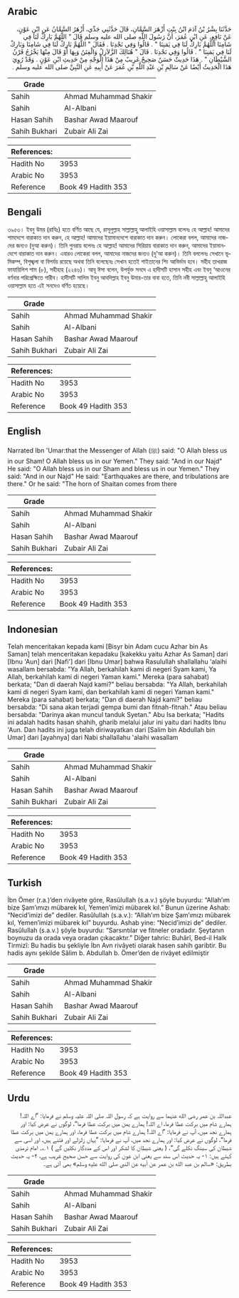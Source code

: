 ## Arabic


<div dir="rtl" lang="ar" style={{fontSize:'larger',backgroundColor:'#f8f9fa',padding:20}}>
حَدَّثَنَا بِشْرُ بْنُ آدَمَ ابْنُ بِنْتِ أَزْهَرَ السَّمَّانِ، قَالَ حَدَّثَنِي جَدِّي، أَزْهَرُ السَّمَّانُ عَنِ ابْنِ عَوْنٍ، عَنْ نَافِعٍ، عَنِ ابْنِ عُمَرَ، أَنَّ رَسُولَ اللَّهِ صلى الله عليه وسلم قَالَ ‏"‏ اللَّهُمَّ بَارِكْ لَنَا فِي شَامِنَا اللَّهُمَّ بَارِكْ لَنَا فِي يَمَنِنَا ‏"‏ ‏.‏ قَالُوا وَفِي نَجْدِنَا ‏.‏ فَقَالَ ‏"‏ اللَّهُمَّ بَارِكْ لَنَا فِي شَامِنَا وَبَارِكْ لَنَا فِي يَمَنِنَا ‏"‏ ‏.‏ قَالُوا وَفِي نَجْدِنَا ‏.‏ قَالَ ‏"‏ هُنَالِكَ الزَّلاَزِلُ وَالْفِتَنُ وَبِهَا أَوْ قَالَ مِنْهَا يَخْرُجُ قَرْنُ الشَّيْطَانِ ‏"‏ ‏.‏ هَذَا حَدِيثٌ حَسَنٌ صَحِيحٌ غَرِيبٌ مِنْ هَذَا الْوَجْهِ مِنْ حَدِيثِ ابْنِ عَوْنٍ ‏.‏ وَقَدْ رُوِيَ هَذَا الْحَدِيثُ أَيْضًا عَنْ سَالِمِ بْنِ عَبْدِ اللَّهِ بْنِ عُمَرَ عَنْ أَبِيهِ عَنِ النَّبِيِّ صلى الله عليه وسلم ‏.‏
</div>
<div style={{backgroundColor:'#f8f9fa',padding:20, marginBottom: 10}}><table> <thead> <tr> <th>Grade</th> <th></th> </tr> </thead> <tbody> <tr><td>Sahih</td><td>Ahmad Muhammad Shakir</td></tr><tr><td>Sahih</td><td>Al-Albani</td></tr><tr><td>Hasan Sahih</td><td>Bashar Awad Maarouf</td></tr><tr><td>Sahih Bukhari</td><td>Zubair Ali Zai</td></tr></tbody></table><table> <thead> <tr> <th>References:</th> <th></th> </tr> </thead> <tbody><tr><td>Hadith No</td><td>3953</td></tr><tr><td>Arabic No</td><td>3953</td></tr><tr><td>Reference</td><td>Book 49 Hadith 353</td></tr></tbody></table></div>

## Bengali


<div dir="ltr" lang="bn" style={{fontSize:'larger',backgroundColor:'#f8f9fa',padding:20}}>
৩৯৫৩। ইবনু উমর (রাযিঃ) হতে বর্ণিত আছে যে, রাসূলুল্লাহ সাল্লাল্লাহু আলাইহি ওয়াসাল্লাম বলেনঃ হে আল্লাহ! আমাদের শামদেশে বারাকাত দান করুন, হে আল্লাহ! আমাদের ইয়ামানদেশে বারাকাত দান করুন। লোকেরা বলল, আমাদের নাজদের জন্যও (দুআ করুন)। তিনি পুনরায় বলেনঃ হে আল্লাহ! আমাদের সিরিয়ায় বারাকাত দান করুন, আমাদের ইয়ামানদেশে বারাকাত দান করুন। এবারও লোকেরা বলল, আমাদের নাজদের জন্যও (দু’আ করুন)। তিনি বললেনঃ সেখানে ভূমিকম্প, বিশৃঙ্খলা বা বিপর্যয় রয়েছে অথবা তিনি বলেছেনঃ সেখান হতেই শাইতানের শিং আবির্ভাব হবে। সহীহ তাখরাজ ফাযায়িলিশ শাম (৮), সহীহাহ (২২৪৬)। আবূ ঈসা বলেন, উপর্যুক্ত সনদে এ হাদীসটি হাসান সহীহ এবং ইবনু ‘আওনের বর্ণনার পরিপ্রেক্ষিতে গারীব। হাদীসটি সালিম ইবনু আবদিল্লাহ ইবনু উমার-তার বাবা হতে, তিনি নবী সাল্লাল্লাহু আলাইহি ওয়াসাল্লাম হতে এই সনদেও বর্ণিত হয়েছে।
</div>
<div style={{backgroundColor:'#f8f9fa',padding:20, marginBottom: 10}}><table> <thead> <tr> <th>Grade</th> <th></th> </tr> </thead> <tbody> <tr><td>Sahih</td><td>Ahmad Muhammad Shakir</td></tr><tr><td>Sahih</td><td>Al-Albani</td></tr><tr><td>Hasan Sahih</td><td>Bashar Awad Maarouf</td></tr><tr><td>Sahih Bukhari</td><td>Zubair Ali Zai</td></tr></tbody></table><table> <thead> <tr> <th>References:</th> <th></th> </tr> </thead> <tbody><tr><td>Hadith No</td><td>3953</td></tr><tr><td>Arabic No</td><td>3953</td></tr><tr><td>Reference</td><td>Book 49 Hadith 353</td></tr></tbody></table></div>

## English


<div dir="ltr" lang="en" style={{fontSize:'larger',backgroundColor:'#f8f9fa',padding:20}}>
Narrated Ibn 'Umar:that the Messenger of Allah (ﷺ) said: "O Allah bless us in our Sham! O Allah bless us in our Yemen." They said: "And in our Najd" He said: "O Allah bless us in our Sham and bless us in our Yemen." They said: "And in our Najd" He said: "Earthquakes are there, and tribulations are there." Or he said: "The horn of Shaitan comes from there
</div>
<div style={{backgroundColor:'#f8f9fa',padding:20, marginBottom: 10}}><table> <thead> <tr> <th>Grade</th> <th></th> </tr> </thead> <tbody> <tr><td>Sahih</td><td>Ahmad Muhammad Shakir</td></tr><tr><td>Sahih</td><td>Al-Albani</td></tr><tr><td>Hasan Sahih</td><td>Bashar Awad Maarouf</td></tr><tr><td>Sahih Bukhari</td><td>Zubair Ali Zai</td></tr></tbody></table><table> <thead> <tr> <th>References:</th> <th></th> </tr> </thead> <tbody><tr><td>Hadith No</td><td>3953</td></tr><tr><td>Arabic No</td><td>3953</td></tr><tr><td>Reference</td><td>Book 49 Hadith 353</td></tr></tbody></table></div>

## Indonesian


<div dir="ltr" lang="id" style={{fontSize:'larger',backgroundColor:'#f8f9fa',padding:20}}>
Telah menceritakan kepada kami [Bisyr bin Adam cucu Azhar bin As Saman] telah menceritakan kepadaku [kakekku yaitu Azhar As Saman] dari [Ibnu 'Aun] dari [Nafi'] dari [Ibnu Umar] bahwa Rasulullah shallallahu 'alaihi wasallam bersabda: "Ya Allah, berkahilah kami di negeri Syam kami, Ya Allah, berkahilah kami di negeri Yaman kami." Mereka (para sahabat) berkata; "Dan di daerah Najd kami?" beliau bersabda: "Ya Allah, berkahilah kami di negeri Syam kami, dan berkahilah kami di negeri Yaman kami." Mereka (para sahabat) berkata; "Dan di daerah Najd kami?" beliau bersabda: "Di sana akan terjadi gempa bumi dan fitnah-fitnah." Atau beliau bersabda: "Darinya akan muncul tanduk Syetan." Abu Isa berkata; "Hadits ini adalah hadits hasan shahih, gharib melalui jalur ini yaitu dari hadits Ibnu 'Aun. Dan hadits ini juga telah diriwayatkan dari [Salim bin Abdullah bin Umar] dari [ayahnya] dari Nabi shallallahu 'alaihi wasallam
</div>
<div style={{backgroundColor:'#f8f9fa',padding:20, marginBottom: 10}}><table> <thead> <tr> <th>Grade</th> <th></th> </tr> </thead> <tbody> <tr><td>Sahih</td><td>Ahmad Muhammad Shakir</td></tr><tr><td>Sahih</td><td>Al-Albani</td></tr><tr><td>Hasan Sahih</td><td>Bashar Awad Maarouf</td></tr><tr><td>Sahih Bukhari</td><td>Zubair Ali Zai</td></tr></tbody></table><table> <thead> <tr> <th>References:</th> <th></th> </tr> </thead> <tbody><tr><td>Hadith No</td><td>3953</td></tr><tr><td>Arabic No</td><td>3953</td></tr><tr><td>Reference</td><td>Book 49 Hadith 353</td></tr></tbody></table></div>

## Turkish


<div dir="ltr" lang="tr" style={{fontSize:'larger',backgroundColor:'#f8f9fa',padding:20}}>
İbn Ömer (r.a.)’den rivâyete göre, Rasûlullah (s.a.v.) şöyle buyurdu: “Allah’ım bize Şam’ımızı mübarek kıl, Yemen’imizi mübarek kıl.” Bunun üzerine Ashab: “Necid’imizi de” dediler. Rasûlullah (s.a.v.): “Allah’ım bize Şam’ımızı mübarek kıl, Yemen’imizi mübarek kıl” buyurdu. Ashab yine: “Necid’imizi de” dediler. Rasûlullah (s.a.v.) şöyle buyurdu: “Sarsıntılar ve fitneler oradadır. Şeytanın boynuzu da orada veya oradan çıkacaktır.” Diğer tahric: Buhârî, Bed-il Halk Tirmizî: Bu hadis bu şekliyle İbn Avn rivâyeti olarak hasen sahih garibtir. Bu hadis aynı şekilde Sâlim b. Abdullah b. Ömer’den de rivâyet edilmiştir
</div>
<div style={{backgroundColor:'#f8f9fa',padding:20, marginBottom: 10}}><table> <thead> <tr> <th>Grade</th> <th></th> </tr> </thead> <tbody> <tr><td>Sahih</td><td>Ahmad Muhammad Shakir</td></tr><tr><td>Sahih</td><td>Al-Albani</td></tr><tr><td>Hasan Sahih</td><td>Bashar Awad Maarouf</td></tr><tr><td>Sahih Bukhari</td><td>Zubair Ali Zai</td></tr></tbody></table><table> <thead> <tr> <th>References:</th> <th></th> </tr> </thead> <tbody><tr><td>Hadith No</td><td>3953</td></tr><tr><td>Arabic No</td><td>3953</td></tr><tr><td>Reference</td><td>Book 49 Hadith 353</td></tr></tbody></table></div>

## Urdu


<div dir="rtl" lang="ur" style={{fontSize:'larger',backgroundColor:'#f8f9fa',padding:20}}>
عبداللہ بن عمر رضی الله عنہما سے روایت ہے کہ رسول اللہ صلی اللہ علیہ وسلم نے فرمایا: ”اے اللہ! ہمارے شام میں برکت عطا فرما، اے اللہ! ہمارے یمن میں برکت عطا فرما“، لوگوں نے عرض کیا: اور ہمارے نجد میں، آپ نے فرمایا: ”اے اللہ! ہمارے شام میں برکت عطا فرما، اور ہمارے یمن میں برکت عطا فرما“، لوگوں نے عرض کیا: اور ہمارے نجد میں، آپ نے فرمایا: ”یہاں زلزلے اور فتنے ہیں، اور اسی سے شیطان کی سینگ نکلے گی“، ( یعنی شیطان کا لشکر اور اس کے مددگار نکلیں گے ) ۱؎۔ امام ترمذی کہتے ہیں: ۱- یہ حدیث اس سند سے یعنی ابن عون کی روایت سے حسن صحیح غریب ہے، ۲- یہ حدیث بطریق: «سالم بن عبد الله بن عمر عن أبيه عن النبي صلى الله عليه وسلم» بھی آئی ہے۔
</div>
<div style={{backgroundColor:'#f8f9fa',padding:20, marginBottom: 10}}><table> <thead> <tr> <th>Grade</th> <th></th> </tr> </thead> <tbody> <tr><td>Sahih</td><td>Ahmad Muhammad Shakir</td></tr><tr><td>Sahih</td><td>Al-Albani</td></tr><tr><td>Hasan Sahih</td><td>Bashar Awad Maarouf</td></tr><tr><td>Sahih Bukhari</td><td>Zubair Ali Zai</td></tr></tbody></table><table> <thead> <tr> <th>References:</th> <th></th> </tr> </thead> <tbody><tr><td>Hadith No</td><td>3953</td></tr><tr><td>Arabic No</td><td>3953</td></tr><tr><td>Reference</td><td>Book 49 Hadith 353</td></tr></tbody></table></div>
